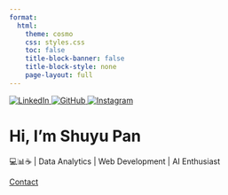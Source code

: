 ```yaml
---
format:
  html:
    theme: cosmo
    css: styles.css
    toc: false
    title-block-banner: false
    title-block-style: none
    page-layout: full
---
```


<!-- Replace the heading with social icons -->
<div class="social-icons">
  <a href="https://www.linkedin.com/in/shuyu-pan-b88144233/" target="_blank">
    <img src="https://cdn.jsdelivr.net/gh/devicons/devicon/icons/linkedin/linkedin-original.svg" alt="LinkedIn" />
  </a>
  <a href="https://github.com/shuyu-pan831" target="_blank">
    <img src="https://cdn.jsdelivr.net/gh/devicons/devicon/icons/github/github-original.svg" alt="GitHub" />
  </a>
  <a href="https://www.instagram.com/shuyu_pan0831?igsh=MWVyc3VzNndrdGQ5Zg%3D%3D&utm_source=qr" target="_blank">
    <img src="https://upload.wikimedia.org/wikipedia/commons/a/a5/Instagram_icon.png" alt="Instagram" />
  </a>
</div>

# Hi, I’m Shuyu Pan

💻📊☕ | Data Analytics | Web Development | AI Enthusiast

[Contact](contact.qmd){.btn}



